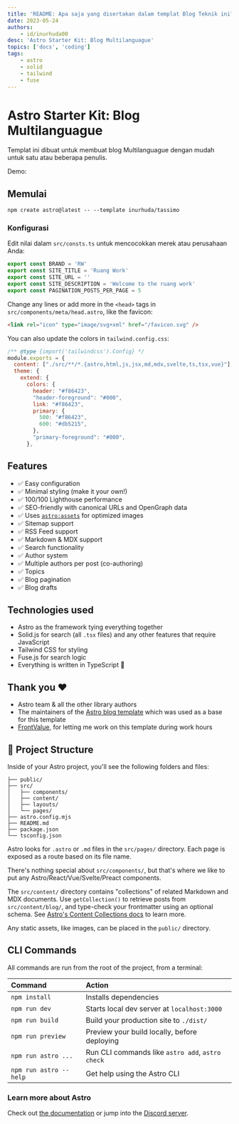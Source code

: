 ```yaml
---
title: 'README: Apa saja yang disertakan dalam templat Blog Teknik ini?'
date: 2023-05-24
authors:
    - id/inurhuda00
desc: 'Astro Starter Kit: Blog Multilanguague'
topics: ['docs', 'coding']
tags:
    - astro
    - solid
    - tailwind
    - fuse
---
```


<Ads />

# Astro Starter Kit: Blog Multilanguague

Templat ini dibuat untuk membuat blog Multilanguague dengan mudah untuk satu atau beberapa penulis.

Demo:

## Memulai

```
npm create astro@latest -- --template inurhuda/tassimo
```

### Konfigurasi

Edit nilai dalam `src/consts.ts` untuk mencocokkan merek atau perusahaan Anda:

```ts
export const BRAND = 'RW'
export const SITE_TITLE = 'Ruang Work'
export const SITE_URL = ''
export const SITE_DESCRIPTION = 'Welcome to the ruang work'
export const PAGINATION_POSTS_PER_PAGE = 5
```

Change any lines or add more in the `<head>` tags in `src/components/meta/head.astro`, like the favicon:

```html
<link rel="icon" type="image/svg+xml" href="/favicon.svg" />
```

You can also update the colors in `tailwind.config.css`:

```js
/** @type {import('tailwindcss').Config} */
module.exports = {
  content: ["./src/**/*.{astro,html,js,jsx,md,mdx,svelte,ts,tsx,vue}"],
  theme: {
    extend: {
      colors: {
        header: "#f86423",
        "header-foreground": "#000",
        link: "#f86423",
        primary: {
          500: "#f86423",
          600: "#db5215",
        },
        "primary-foreground": "#000",
      },
```

## Features

-   ✅ Easy configuration
-   ✅ Minimal styling (make it your own!)
-   ✅ 100/100 Lighthouse performance
-   ✅ SEO-friendly with canonical URLs and OpenGraph data
-   ✅ Uses [`astro:assets`](https://docs.astro.build/en/guides/assets/) for optimized images
-   ✅ Sitemap support
-   ✅ RSS Feed support
-   ✅ Markdown & MDX support
-   ✅ Search functionality
-   ✅ Author system
-   ✅ Multiple authors per post (co-authoring)
-   ✅ Topics
-   ✅ Blog pagination
-   ✅ Blog drafts

## Technologies used

-   Astro as the framework tying everything together
-   Solid.js for search (all `.tsx` files) and any other features that require JavaScript
-   Tailwind CSS for styling
-   Fuse.js for search logic
-   Everything is written in TypeScript 💙

## Thank you ❤️

-   Astro team & all the other library authors
-   The maintainers of the [Astro blog template](https://github.com/withastro/astro/tree/latest/examples/blog?on=github) which was used as a base for this template
-   [FrontValue](https://frontvalue.nl/), for letting me work on this template during work hours

## 🚀 Project Structure

Inside of your Astro project, you'll see the following folders and files:

```
├── public/
├── src/
│   ├── components/
│   ├── content/
│   ├── layouts/
│   └── pages/
├── astro.config.mjs
├── README.md
├── package.json
└── tsconfig.json
```

Astro looks for `.astro` or `.md` files in the `src/pages/` directory. Each page is exposed as a route based on its file name.

There's nothing special about `src/components/`, but that's where we like to put any Astro/React/Vue/Svelte/Preact components.

The `src/content/` directory contains "collections" of related Markdown and MDX documents. Use `getCollection()` to retrieve posts from `src/content/blog/`, and type-check your frontmatter using an optional schema. See [Astro's Content Collections docs](https://docs.astro.build/en/guides/content-collections/) to learn more.

Any static assets, like images, can be placed in the `public/` directory.

## CLI Commands

All commands are run from the root of the project, from a terminal:

| Command                | Action                                           |
| :--------------------- | :----------------------------------------------- |
| `npm install`          | Installs dependencies                            |
| `npm run dev`          | Starts local dev server at `localhost:3000`      |
| `npm run build`        | Build your production site to `./dist/`          |
| `npm run preview`      | Preview your build locally, before deploying     |
| `npm run astro ...`    | Run CLI commands like `astro add`, `astro check` |
| `npm run astro --help` | Get help using the Astro CLI                     |

### Learn more about Astro

Check out [the documentation](https://docs.astro.build) or jump into the [Discord server](https://astro.build/chat).

